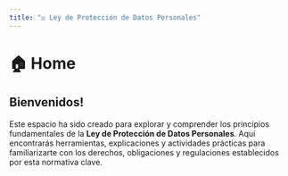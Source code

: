 ```yaml
---
title: "⚖️ Ley de Protección de Datos Personales"
---
```


# 🏠 Home

## Bienvenidos!

Este espacio ha sido creado para explorar y comprender los principios fundamentales de la **Ley de Protección de Datos Personales**. Aquí encontrarás herramientas, explicaciones y actividades prácticas para familiarizarte con los derechos, obligaciones y regulaciones establecidos por esta normativa clave.

